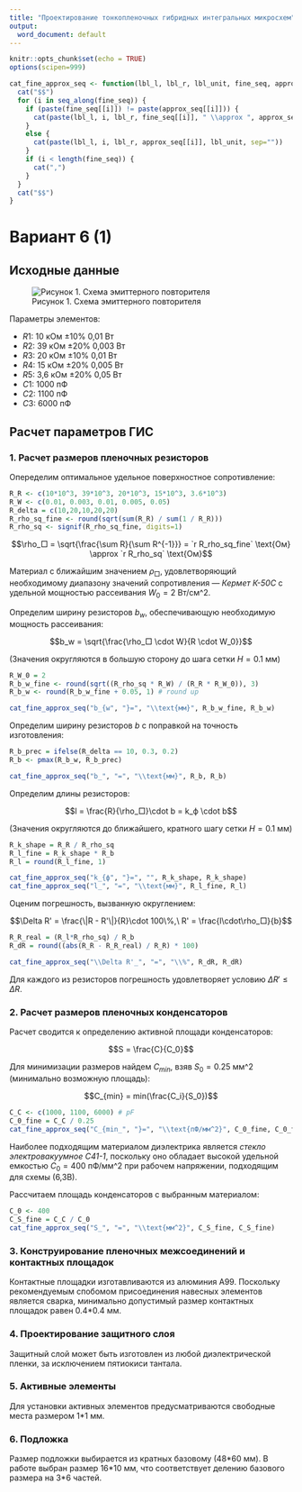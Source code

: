```yaml
---
title: "Проектирование тонкопленочных гибридных интегральных микросхем"
output:
  word_document: default
---
```


```r
knitr::opts_chunk$set(echo = TRUE)
options(scipen=999)

cat_fine_approx_seq <- function(lbl_l, lbl_r, lbl_unit, fine_seq, approx_seq) {
  cat("$$")
  for (i in seq_along(fine_seq)) {
    if (paste(fine_seq[[i]]) != paste(approx_seq[[i]])) {
      cat(paste(lbl_l, i, lbl_r, fine_seq[[i]], " \\approx ", approx_seq[[i]], lbl_unit, sep=""))
    }
    else {
      cat(paste(lbl_l, i, lbl_r, approx_seq[[i]], lbl_unit, sep=""))
    }
    if (i < length(fine_seq)) {
      cat(",")
    }
  }
  cat("$$")
}

```

# Вариант 6 (1)

## Исходные данные

![Рисунок 1. Схема эмиттерного повторителя](HW1/Circuit.png)

Параметры элементов:

* $R1$: 10 кОм ±10% 0,01 Вт
* $R2$: 39 кОм ±20% 0,003 Вт
* $R3$: 20 кОм ±10% 0,01 Вт
* $R4$: 15 кОм ±20% 0,005 Вт
* $R5$: 3,6 кОм ±20% 0,05 Вт
* $C1$: 1000 пФ
* $C2$: 1100 пФ
* $C3$: 6000 пФ

## Расчет параметров ГИС

### 1. Расчет размеров пленочных резисторов

Опеределим оптимальное удельное поверхностное сопротивление:

```r
R_R <- c(10*10^3, 39*10^3, 20*10^3, 15*10^3, 3.6*10^3)
R_W <- c(0.01, 0.003, 0.01, 0.005, 0.05)
R_delta = c(10,20,10,20,20)
R_rho_sq_fine <- round(sqrt(sum(R_R) / sum(1 / R_R)))
R_rho_sq <- signif(R_rho_sq_fine, digits=1)
```

$$\rho_□ = \sqrt{\frac{\sum R}{\sum R^{-1}}} = `r R_rho_sq_fine` \text{Ом} \approx `r R_rho_sq` \text{Ом}$$

Материал с ближайшим значением $\rho_□$, удовлетворяющий необходимому диапазону значений сопротивления — _Кермет К-50С_ с удельной мощностью рассеивания $W_0 = 2$ Вт/см^2.

Определим ширину резисторов $b_w$, обеспечивающую необходимую мощность рассеивания:

$$b_w = \sqrt{\frac{\rho_□ \cdot W}{R \cdot W_0}}$$

(Значения округляются в большую сторону до шага сетки $H = 0.1$ мм)

```r
R_W_0 = 2
R_b_w_fine <- round(sqrt((R_rho_sq * R_W) / (R_R * R_W_0)), 3)
R_b_w <- round(R_b_w_fine + 0.05, 1) # round up

cat_fine_approx_seq("b_{w", "}=", "\\text{мм}", R_b_w_fine, R_b_w)
```

Определим ширину резисторов $b$ с поправкой на точность изготовления:

```r
R_b_prec = ifelse(R_delta == 10, 0.3, 0.2)
R_b <- pmax(R_b_w, R_b_prec)

cat_fine_approx_seq("b_", "=", "\\text{мм}", R_b, R_b)
```

Определим длины резисторов:

$$l = \frac{R}{\rho_□}\cdot b = k_ф \cdot b$$

(Значения округляются до ближайшего, кратного шагу сетки $H = 0.1$ мм)

```r
R_k_shape = R_R / R_rho_sq
R_l_fine = R_k_shape * R_b
R_l = round(R_l_fine, 1)

cat_fine_approx_seq("k_{ф", "}=", "", R_k_shape, R_k_shape)
cat_fine_approx_seq("l_", "=", "\\text{мм}", R_l_fine, R_l)
```

Оценим погрешность, вызванную округлением:

$$\Delta R' = \frac{\|R - R'\|}{R}\cdot 100\%,\ R' = \frac{l\cdot\rho_□}{b}$$

```r
R_R_real = (R_l*R_rho_sq) / R_b
R_dR = round((abs(R_R - R_R_real) / R_R) * 100)

cat_fine_approx_seq("\\Delta R'_", "=", "\\%", R_dR, R_dR)
```

Для каждого из резисторов погрешность удовлетворяет условию $\Delta R' \leq \Delta R$.

### 2. Расчет размеров пленочных конденсаторов

Расчет сводится к определению активной площади конденсаторов:

$$S = \frac{C}{C_0}$$

Для минимизации размеров найдем $C_{min}$, взяв $S_0 = 0.25$ мм^2 (минимально возможную площадь):

$$C_{min} = min(\frac{C_i}{S_0})$$

```r
C_C <- c(1000, 1100, 6000) # pF
C_0_fine = C_C / 0.25
cat_fine_approx_seq("C_{min_", "}=", "\\text{пФ/мм^2}", C_0_fine, C_0_fine)
```

Наиболее подходящим материалом диэлектрика является _стекло электровакуумное С41-1_, поскольку оно обладает высокой удельной емкостью
$C_0 = 400$ пФ/мм^2 при рабочем напряжении, подходящим для схемы (6,3В).

Рассчитаем площадь конденсаторов с выбранным материалом:

```r
C_0 <- 400
C_S_fine = C_C / C_0
cat_fine_approx_seq("S_", "=", "\\text{мм^2}", C_S_fine, C_S_fine)
```

### 3. Конструирование пленочных межсоединений  и контактных площадок

Контактные площадки изготавливаются из алюминия А99. Поскольку рекомендуемым спобомом присоединения навесных элементов является сварка,
минимально допустимый размер контактных площадок равен 0.4*0.4 мм.

### 4. Проектирование защитного слоя

Защитный слой может быть изготовлен из любой диэлектрической пленки, за исключением пятиокиси тантала.

### 5. Активные элементы

Для установки активных элементов предусматриваются свободные места размером 1*1 мм. 

### 6. Подложка

Размер подложки выбирается из кратных базовому (48\*60 мм). В работе выбран размер 16\*10 мм,
что соответствует делению базового размера на 3\*6 частей.
  